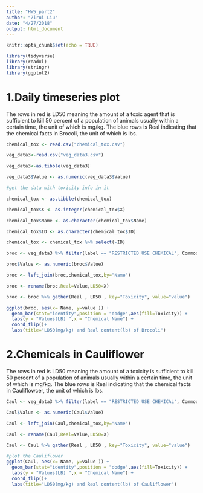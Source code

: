 ```yaml
---
title: "HW5_part2"
author: "Zirui Liu"
date: "4/27/2018"
output: html_document
---
```


```r
knitr::opts_chunk$set(echo = TRUE)

library(tidyverse)
library(readxl)
library(stringr)
library(ggplot2)
```


# 1.Daily timeseries plot

  The rows in red is LD50 meaning the amount of a toxic agent that is sufficient to kill 50 percent of a population of animals usually within a certain time, the unit of which is mg/kg.
  The blue rows is Real indicating that the chemical facts in Brocoli, the unit of which is lbs.

```r
chemical_tox <- read.csv("chemical_tox.csv")

veg_data3<-read.csv("veg_data3.csv")

veg_data3<-as.tibble(veg_data3)

veg_data3$Value <- as.numeric(veg_data3$Value)

#get the data with toxicity info in it

chemical_tox <- as.tibble(chemical_tox)

chemical_tox$X <- as.integer(chemical_tox$X)

chemical_tox$Name <- as.character(chemical_tox$Name)

chemical_tox$ID <- as.character(chemical_tox$ID)

chemical_tox <- chemical_tox %>% select(-ID)

broc <- veg_data3 %>% filter(label == "RESTRICTED USE CHEMICAL", Commodity == "BROCCOLI", Unit.of.Measurement==" MEASURED IN LB")

broc$Value <- as.numeric(broc$Value)

broc <- left_join(broc,chemical_tox,by="Name")

broc <- rename(broc,Real=Value,LD50=X)

broc <- broc %>% gather(Real , LD50 , key="Toxicity", value="value")

ggplot(broc, aes(x= Name, y=value )) + 
  geom_bar(stat="identity",position = "dodge",aes(fill=Toxicity)) + 
  labs(y = "Values(LB) ",x = "Chemical Name") +
  coord_flip()+
  labs(title="LD50(mg/kg) and Real content(lb) of Brocoli")
```

# 2.Chemicals in Cauliflower

 The rows in red is LD50 meaning the amount of a toxicity is sufficient to kill 50 percent of a population of animals usually within a certain time, the unit of which is mg/kg.
 The blue rows is Real indicating that the chemical facts in Cauliflowcer, the unit of which is lbs.

```r
Caul <- veg_data3 %>% filter(label == "RESTRICTED USE CHEMICAL", Commodity == "CAULIFLOWER", Unit.of.Measurement==" MEASURED IN LB")

Caul$Value <- as.numeric(Caul$Value)

Caul <- left_join(Caul,chemical_tox,by="Name")

Caul <- rename(Caul,Real=Value,LD50=X)

Caul <- Caul %>% gather(Real , LD50 , key="Toxicity", value="value")

#plot the Cauliflower 
ggplot(Caul, aes(x= Name, y=value )) + 
  geom_bar(stat="identity",position = "dodge",aes(fill=Toxicity)) + 
  labs(y = "Values(LB) ",x = "Chemical Name") +
  coord_flip()+
  labs(title="LD50(mg/kg) and Real content(lb) of Cauliflower")
```

